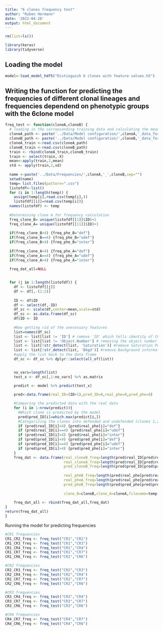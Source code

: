 ```yaml
---
title: "6 clones frequency test"
author: "Ruben Hermann"
date: '2022-04-28'
output: html_document
---
```


```r
rm(list=ls())

library(keras)
library(tidyverse)
```

## Loading the model

```r
model<-load_model_hdf5("Distinguish 6 clones with feature values.h5")
```


## Writing the function for predicting the frequencies of different clonal lineages and frequencies dependend on phenotypic groups with the 6clone model

```r
freq_test <- function(cloneA,cloneB) {
  # loading in the correpsonding training data and calculating the mean and sd for scaling
  cloneA_path <- paste('../Data/Model configuration/',cloneA,'_data_for_training.csv',sep="")
  cloneB_path <- paste('../Data/Model configuration/',cloneB,'_data_for_training.csv',sep="")
  cloneA_train <-read.csv(cloneA_path)
  cloneB_train <-read.csv(cloneB_path)
  train <- rbind(cloneA_train,cloneB_train)
  train <- select(train,-X)
  mean<-apply(train,2,mean)
  std <- apply(train,2,sd)
  
  name <-paste('../Data/Frequencies/',cloneA,'_',cloneB,sep="")
  setwd(name)
  temp= list.files(pattern=".csv")
  listofdf<-list()
  for (i in 1:length(temp)) {
    assign(temp[i],read.csv(temp[i],))
    listofdf[[i]]=read.csv(temp[i])}
  names(listofdf) <- temp
  
  #Determining clone A for frequency calculation
  freq_clone_B= unique(listofdf[[1]]$ID)+1
  freq_clone_A= unique(listofdf[[11]]$ID)+1
  
  if(freq_clone_B<4) {freq_phe_B="def"}
  if(freq_clone_B==4) {freq_phe_B="udef"}
  if(freq_clone_B>4) {freq_phe_B="inter"}
  
  if(freq_clone_A<4) {freq_phe_A="def"}
  if(freq_clone_A==4) {freq_phe_A="udef"}
  if(freq_clone_A>4) {freq_phe_A="inter"}
  
  freq_dat_all=NULL
  

  for (j in 1:length(listofdf)) {
    df <- listofdf[[j]]
    df <- df[,-(1:2)]
  
    ID <- df$ID
    df <- select(df,-ID)
    df_sc <- scale(df,center=mean,scale=std)
    df_sc <- as.data.frame(df_sc)
    df$ID <- ID
  
    #Now getting rid of the unecessary features
    list=names(df_sc)
    list <- list[list != 'ID'] # remove 'ID' which tells identity of the isolates
    list <- list[list != 'Object.Number'] # removing the object number it is not needed
    list <- list[!str_detect(list, 'Saturation')] #remove Saturation Perc as it always is 0
    list <- list[!str_detect(list, 'Bkgd')] #remove Background information
    #apply the list back to the data frame
    df_sc <- df_sc %>% dplyr::select(all_of(list))
  

    no_vars=length(list)
    test_x <- df_sc[,1:no_vars] %>% as.matrix

    predict <- model %>% predict(test_x)
  
    pred<-data.frame(real_ID=(ID+1),pred_ID=0,real_phe=0,pred_phe=0)

    #Comparing the predicted data with the real data
    for (i in 1:nrow(predict)){
      #Which clone is predicted by the model
      pred$pred_ID[i]=which.max(predict[i,])
      #Categorizing the clones into defended and undefended (clones 1,2,3 as defended and 4,5,6 as undefended)
      if (pred$real_ID[i]<4) {pred$real_phe[i]="def"} 
      if (pred$real_ID[i]==4) {pred$real_phe[i]="udef"}
      if (pred$real_ID[i]>4) {pred$real_phe[i]="inter"}
      if (pred$pred_ID[i]<4) {pred$pred_phe[i]="def"} 
      if (pred$pred_ID[i]==4) {pred$pred_phe[i]="udef"} 
      if (pred$pred_ID[i]>4) {pred$pred_phe[i]="inter"} 
    }
    freq_dat <- data.frame(real_cloneB_freq=length(pred$real_ID[pred$real_ID==freq_clone_B])/nrow(pred),
                           real_cloneA_freq=length(pred$real_ID[pred$real_ID==freq_clone_A])/nrow(pred),
                           pred_cloneB_freq=length(pred$pred_ID[pred$pred_ID==freq_clone_B])/(length(pred$pred_ID[pred$pred_ID==freq_clone_A])+length(pred$pred_ID[pred$pred_ID==freq_clone_B])),
                           
                           real_pheB_freq=length(pred$real_phe[pred$real_phe==freq_phe_B])/nrow(pred),
                           real_pheA_freq=length(pred$real_phe[pred$real_phe==freq_phe_A])/nrow(pred),
                           pred_pheB_freq=length(pred$pred_phe[pred$pred_phe==freq_phe_B])/(length(pred$pred_phe[pred$pred_phe==freq_phe_A])+length(pred$pred_phe[pred$pred_phe==freq_phe_B])),
                           
                           clone_B=cloneB,clone_A=cloneA,filename=temp[j])
    
    freq_dat_all <- rbind(freq_dat_all,freq_dat)
}
return(freq_dat_all)
}
```

Running the model for predicting frequencies

```r
#CR1 frequencies
CR1_CR2_freq <- freq_test("CR1","CR2")
CR1_CR3_freq <- freq_test("CR1","CR3")
CR1_CR4_freq <- freq_test("CR1","CR4")
CR1_CR7_freq <- freq_test("CR1","CR7")
CR1_CR6_freq <- freq_test("CR1","CR6")

#CR2 frequencies
CR2_CR3_freq <- freq_test("CR2","CR3")
CR2_CR4_freq <- freq_test("CR2","CR4")
CR2_CR7_freq <- freq_test("CR2","CR7")
CR2_CR6_freq <- freq_test("CR2","CR6")

#CR3 frequencies
CR3_CR4_freq <- freq_test("CR3","CR4")
CR3_CR7_freq <- freq_test("CR3","CR7")
CR3_CR6_freq <- freq_test("CR3","CR6")

#CR4 frequencies
CR4_CR7_freq <- freq_test("CR4","CR7")
CR4_CR6_freq <- freq_test("CR4","CR6")
```